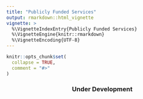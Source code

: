 ```yaml
---
title: "Publicly Funded Services"
output: rmarkdown::html_vignette
vignette: >
  %\VignetteIndexEntry{Publicly Funded Services}
  %\VignetteEngine{knitr::rmarkdown}
  %\VignetteEncoding{UTF-8}
---
```


```r
knitr::opts_chunk$set(
  collapse = TRUE,
  comment = "#>"
)
```

<center>
### Under Development
</center>
